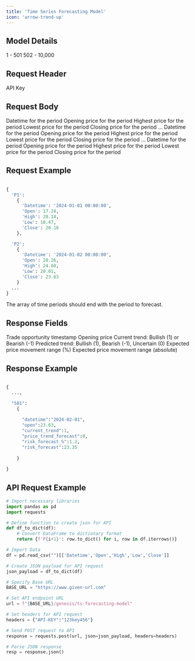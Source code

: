 ```yaml
---
title: 'Time Series Forecasting Model'
icon: 'arrow-trend-up'
---
```


## Model Details 


<CardGroup cols={2}>
  <Card title="Mandatory Time Periods">
    1 - 501
  </Card>
  <Card title="Optional Time Periods">
    502 - 10,000
  </Card>

</CardGroup>

## Request Header 


<ParamField header="API-KEY" type="string" required>
      API Key
    </ParamField>


## Request Body 


<ParamField body="P1" type="dict" required>
  <Expandable title="P1">
    <ParamField body="Datetime" type="string" required>
      Datetime for the period
    </ParamField>
    <ParamField body="Open" type="number" required>
      Opening price for the period
    </ParamField>
    <ParamField body="High" type="number" required>
      Highest price for the period
    </ParamField>
    <ParamField body="Low" type="number" required>
      Lowest price for the period
    </ParamField>
    <ParamField body="Close" type="number" required>
      Closing price for the period
    </ParamField>
  </Expandable>
</ParamField>
...
<ParamField body="P502" type="dict">
  <Expandable title="P502">
    <ParamField body="Datetime" type="string">
      Datetime for the period
    </ParamField>
    <ParamField body="Open" type="number">
      Opening price for the period
    </ParamField>
    <ParamField body="High" type="number">
      Highest price for the period
    </ParamField>
    <ParamField body="Low" type="number">
      Lowest price for the period
    </ParamField>
    <ParamField body="Close" type="number">
      Closing price for the period
    </ParamField>
  </Expandable>
</ParamField>
...
<ParamField body="P5000" type="dict">
  <Expandable title="P5000">
    <ParamField body="Datetime" type="string">
      Datetime for the period
    </ParamField>
    <ParamField body="Open" type="number">
      Opening price for the period
    </ParamField>
    <ParamField body="High" type="number">
      Highest price for the period
    </ParamField>
    <ParamField body="Low" type="number">
      Lowest price for the period
    </ParamField>
    <ParamField body="Close" type="number">
      Closing price for the period
    </ParamField>
  </Expandable>
</ParamField>




## Request Example
```python

{
  'P1': 
    {
      'Datetime': '2024-01-01 00:00:00',
      'Open': 17.24,
      'High': 20.14, 
      'Low': 16.47,
      'Close': 20.16
    },

  'P2': 
    {
      'Datetime': '2024-01-02 00:00:00',
      'Open': 20.26, 
      'High': 24.60, 
      'Low': 20.01, 
      'Close': 23.63
    }   
  ...
}

```


<Tip>The array of time periods should end with the period to forecast.</Tip>


## Response Fields


<ResponseField name="datetime" type="string">
  Trade opportunity timestamp 
</ResponseField>

<ResponseField name="open" type="string">
Opening price
</ResponseField>


<ResponseField name="current_trend" type="string">
Current trend: Bullish (1) or Bearish (-1)
</ResponseField>


<ResponseField name="price_trend_forecast" type="string">
Predicted trend: Bullish (1), Bearish (-1), Uncertain (0)
</ResponseField>


<ResponseField name="risk_forecast_%" type="string">
Expected price movement range (%)
</ResponseField>


<ResponseField name="risk_forecast" type="string">
Expected price movement range (absolute)
</ResponseField>


## Response Example

```python

{
  ..., 

  "501":
    {
      
      "datetime":"2024-02-01",
      "open":23.63,
      "current_trend":1,
      "price_trend_forecast":0,
      "risk_forecast_%":1.2,
      "risk_forecast":23.35
      
    }
    
}

```


## API Request Example

```python
# Import necessary libraries
import pandas as pd
import requests

# Define function to create json for API
def df_to_dict(df):
    # Convert DataFrame to dictionary format
    return {f'P{i+1}': row.to_dict() for i, row in df.iterrows()}

# Import Data
df = pd.read_csv("")[['Datetime','Open','High','Low','Close']]

# Create JSON payload for API request
json_payload = df_to_dict(df)

# Specify Base URL
BASE_URL = "https://www.given-url.com"

# Set API endpoint URL
url = f"{BASE_URL}/genesis/ts-forecasting-model"

# Set headers for API request
headers = {"API-KEY":"123key456"}

# Send POST request to API
response = requests.post(url, json=json_payload, headers=headers)

# Parse JSON response
resp = response.json()

```